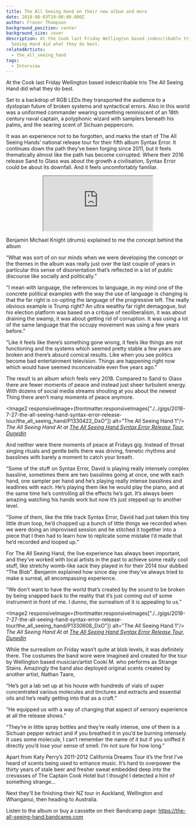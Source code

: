 ```yaml
---
title: The All Seeing Hand on their new album and more
date: 2018-08-03T19:00:00.000Z
author: Fraser Thompson
background_position: center
background_size: cover
description: At the Cook last Friday Wellington based indescribable trio The All
  Seeing Hand did what they do best.
relatedArtists:
  - the_all_seeing_hand
tags:
  - Interview
---
```



At the Cook last Friday Wellington based indescribable trio The All Seeing Hand did what they do best.

Set to a backdrop of RGB LEDs they transported the audience to a dystopian future of broken systems and syntactical errors. Also in this world was a uniformed commander wearing something reminiscent of an 18th century naval captain, a polyphonic wizard with samplers beneath his palms, and the searing scent of Sichuan peppercorn.

It was an experience not to be forgotten, and marks the start of The All Seeing Hands’ national release tour for their fifth album Syntax Error. It continues down the path they’ve been forging since 2011, but it feels thematically almost like the path has become corrupted. Where their 2016 release Sand to Glass was about the growth a civilisation, Syntax Error could be about its downfall. And it feels uncomfortably familiar.

<center>
  <iframe
    style={{ border: 0, width: '350px', height: '470px' }}
    src="https://bandcamp.com/EmbeddedPlayer/album=1396190530/size=large/bgcol=ffffff/linkcol=0687f5/tracklist=false/transparent=true/"
    seamless
  >
    <a href="http://the-all-seeing-hand.bandcamp.com/album/syntax-error">Syntax Error by The All Seeing Hand</a>
  </iframe>
</center>

Benjamin Michael Knight (drums) explained to me the concept behind the album

“What was sort of on our minds when we were developing the concept or the themes in the album was really just over the last couple of years in particular this sense of disorientation that’s reflected in a lot of public discourse like socially and politically.”

“I mean with language, the references to language, in my mind one of the concrete political examples with the way the use of language is changing is that the far right is co-opting the language of the progressive left. The really obvious example is Trump right? An ultra wealthy far right demagogue, but his election platform was based on a critique of neoliberalism, it was about draining the swamp, it was about getting rid of corruption. It was using a lot of the same language that the occupy movement was using a few years before.”

“Like it feels like there’s something gone wrong, it feels like things are not functioning and the systems which seemed pretty stable a few years are broken and there’s absurd comical results. Like when you see politics become bad entertainment television. Things are happening right now which would have seemed inconceivable even five years ago.”

The result is an album which feels very 2018. Compared to Sand to Glass there are fewer moments of peace and instead just sheer turbulent energy. With dozens of social media streams shouting at you about the newest Thing there aren’t many moments of peace anymore.

<Image2 responsiveImage={frontmatter.responsiveImages["./../gigs/2018-7-27-the-all-seeing-hand-syntax-error-release-tour/the_all_seeing_hand/P1330422_DxO"]} alt="The All Seeing Hand 1"/>
_The All Seeing Hand At at <a title='The All Seeing Hand Syntax Error Release Tour' href='/gigs/the-all-seeing-hand-syntax-error-release-tour/'>The All Seeing Hand Syntax Error Release Tour, Dunedin</a>_

And neither were there moments of peace at Fridays gig. Instead of throat singing rituals and gentle bells there was driving, frenetic rhythms and basslines with barely a moment to catch your breath.

“Some of the stuff on Syntax Error, David is playing really intensely complex bassline, sometimes there are two basslines going at once, one with each hand, one sampler per hand and he’s playing really intense basslines and leadlines with each. He’s playing them like he would play the piano, and at the same time he’s controlling all the effects he’s got. It’s always been amazing watching his hands work but now it’s just stepped up to another level.

“Some of them, like the title track Syntax Error, David had just taken this tiny little drum loop, he’d chopped up a bunch of little things we recorded when we were doing an improvised session and he stitched it together into a piece that I then had to learn how to replicate some mistake I’d made that he’d recorded and looped up.”

For The All Seeing Hand, the live experience has always been important, and they’ve worked with local artists in the past to achieve some really cool stuff, like stretchy womb-like sack they played in for their 2014 tour dubbed “The Blob”. Benjamin explained how since day one they’ve always tried to make a surreal, all encompassing experience.

“We don’t want to have the world that’s created by the sound to be broken by being snapped back to the reality that it’s just coming out of some instrument in front of me. I dunno, the surrealism of it is appealing to us.”

<Image2 responsiveImage={frontmatter.responsiveImages["./../gigs/2018-7-27-the-all-seeing-hand-syntax-error-release-tour/the_all_seeing_hand/P1330608_DxO"]} alt="The All Seeing Hand 1"/>
_The All Seeing Hand At at <a title='The All Seeing Hand Syntax Error Release Tour' href='/gigs/the-all-seeing-hand-syntax-error-release-tour/'>The All Seeing Hand Syntax Error Release Tour, Dunedin</a>_

While the surrealism on Friday wasn’t quite at blob levels, it was definitely there. The costumes the band wore were imagined and created for the tour by Wellington based musician/artist Cooki M. who performs as Strange Stains. Amazingly the band also deployed original scents created by another artist, Nathan Taare,

“He’s got a lab set up at his house with hundreds of vials of super concentrated various molecules and tinctures and extracts and essential oils and he’s really getting into that as a craft.”

“He equipped us with a way of changing that aspect of sensory experience at all the release shows.”

“They’re in little spray bottles and they’re really intense, one of them is a Sichuan pepper extract and if you breathed it in you’d be burning intensely. It uses some molecule, I can’t remember the name of it but if you sniffed it directly you’d lose your sense of smell. I’m not sure for how long.”

Apart from Katy Perry’s 2011-2012 California Dreams Tour it’s the first I’ve heard of scents being used to enhance music. It’s hard to overpower the thirty years of stale beer and fresher sweat embedded deep into the crevasses of The Captain Cook Hotel but I thought I detected a hint of something strange...

Next they’ll be finishing their NZ tour in Auckland, Wellington and Whanganui, then heading to Australia.

Listen to the album or buy a cassette on their Bandcamp page: https://the-all-seeing-hand.bandcamp.com
